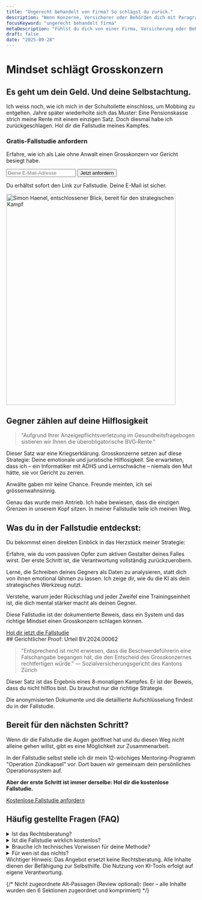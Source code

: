 ```yaml
---
title: "Ungerecht behandelt von Firma? So schlägst du zurück."
description: "Wenn Konzerne, Versicherer oder Behörden dich mit Paragraphen zermürben, ist das keine juristische Debatte. Es ist ein Angriff auf deine Intelligenz. Zeit, zurückzuschlagen."
focusKeyword: "ungerecht behandelt firma"
metaDescription: "Fühlst du dich von einer Firma, Versicherung oder Behörde ungerecht behandelt? Ich habe als Laie einen Grosskonzern besiegt. Hol dir die Methode, um die Kontrolle zurückzugewinnen."
draft: false
date: "2025-09-28"
---
```


<SectionWrapper variant="hero" prose={false}>
<div class="space-y-6">
  <h1>Mindset schlägt Grosskonzern</h1>
  <h2 class="text-2xl md:text-3xl font-bold">Es geht um dein Geld. Und deine Selbstachtung.</h2>
  <p class="text-lg text-text-primary text-readable">Ich weiss noch, wie ich mich in der Schultoilette einschloss, um Mobbing zu entgehen. Jahre später wiederholte sich das Muster: Eine Pensionskasse strich meine Rente mit einem einzigen Satz. Doch diesmal habe ich zurückgeschlagen. Hol dir die Fallstudie meines Kampfes.</p>
  
  <div id="hero-form" class="mt-10 max-w-md rounded-xl border border-border-default/70 bg-background-secondary/80 p-6 shadow-lg backdrop-blur-sm scroll-mt-24">
    <h3 class="text-lg font-semibold text-text-primary">Gratis-Fallstudie anfordern</h3>
    <p class="mt-2 text-sm text-text-primary/80">Erfahre, wie ich als Laie ohne Anwalt einen Grosskonzern vor Gericht besiegt habe.</p>
    <form action="https://formspree.io/f/xandgpzd" method="POST" class="mt-4 flex flex-col gap-3 sm:flex-row sm:items-center">
      <input type="email" name="email" placeholder="Deine E-Mail-Adresse" required class="form-input sm:flex-1" />
      <button type="submit" class="btn-primary w-full sm:w-auto">Jetzt anfordern</button>
    </form>
    <p class="mt-2 text-xs text-text-primary/70">Du erhältst sofort den Link zur Fallstudie. Deine E-Mail ist sicher.</p>
  </div>

</div>
<div class="flex justify-center md:justify-end">
  <img 
    src="/assets/images/startseite-index/simon_haenel_entschlossen.webp" 
    alt="Simon Haenel, entschlossener Blick, bereit für den strategischen Kampf" 
    width="450" 
    height="560" 
    decoding="async" 
    fetchpriority="high"
    class="img-frame"
  />
</div>
</SectionWrapper>

<SectionWrapper variant="content">

## Gegner zählen auf deine Hilflosigkeit

> "Aufgrund Ihrer Anzeigepflichtsverletzung im Gesundheitsfragebogen sistieren wir Ihnen die überobligatorische BVG‑Rente."

Dieser Satz war eine Kriegserklärung. Grosskonzerne setzen auf diese Strategie: Deine emotionale und juristische Hilflosigkeit. Sie erwarteten, dass ich – ein Informatiker mit ADHS und Lernschwäche – niemals den Mut hätte, sie vor Gericht zu zerren.

Anwälte gaben mir keine Chance. Freunde meinten, ich sei grössenwahnsinnig.

Genau das wurde mein Antrieb. Ich habe bewiesen, dass die einzigen Grenzen in unserem Kopf sitzen. In meiner Fallstudie teile ich meinen Weg.

</SectionWrapper>

<SectionWrapper variant="story">

## Was du in der Fallstudie entdeckst:

Du bekommst einen direkten Einblick in das Herzstück meiner Strategie:

<div class="card-grid items-stretch">
  <Card title="Du übernimmst das Steuer" badge="Schritt 1">
    <p>Erfahre, wie du vom passiven Opfer zum aktiven Gestalter deines Falles wirst. Der erste Schritt ist, die Verantwortung vollständig zurückzuerobern.</p>
  </Card>
  <Card title="Du verwandelst Wut in Strategie" badge="Schritt 2">
    <p>Lerne, die Schreiben deines Gegners als Daten zu analysieren, statt dich von ihnen emotional lähmen zu lassen. Ich zeige dir, wie du die KI als dein strategisches Werkzeug nutzt.</p>
  </Card>
  <Card title="Du wächst an jedem Widerstand" badge="Schritt 3">
    <p>Verstehe, warum jeder Rückschlag und jeder Zweifel eine Trainingseinheit ist, die dich mental stärker macht als deinen Gegner.</p>
  </Card>
</div>

Diese Fallstudie ist der dokumentierte Beweis, dass ein System und das richtige Mindset einen Grosskonzern schlagen können.

<div class="text-center mt-12">
    <a href="#hero-form" onclick="document.querySelector('input[name=email]').focus(); return false;" class="btn-primary text-lg">Hol dir jetzt die Fallstudie</a>
</div>

</SectionWrapper>
<SectionWrapper variant="proof">
## Gerichtlicher Proof: Urteil BV.2024.00062

> "Entsprechend ist nicht erwiesen, dass die Beschwerdeführerin eine Falschangabe begangen hat, die den Entscheid des Grosskonzernes rechtfertigen würde." — Sozialversicherungsgericht des Kantons Zürich

Dieser Satz ist das Ergebnis eines 8-monatigen Kampfes. Er ist der Beweis, dass du nicht hilflos bist. Du brauchst nur die richtige Strategie.

Die anonymisierten Dokumente und die detaillierte Aufschlüsselung findest du in der Fallstudie.

</SectionWrapper>

<SectionWrapper variant="accent">

## Bereit für den nächsten Schritt?

Wenn dir die Fallstudie die Augen geöffnet hat und du diesen Weg nicht alleine gehen willst, gibt es eine Möglichkeit zur Zusammenarbeit.

In der Fallstudie selbst stelle ich dir mein 12-wöchiges Mentoring-Programm "Operation Zündkapsel" vor. Dort bauen wir gemeinsam dein persönliches Operationssystem auf.

**Aber der erste Schritt ist immer derselbe: Hol dir die kostenlose Fallstudie.**

<div class="text-center mt-8">
    <a href="#hero-form" onclick="document.querySelector('input[name=email]').focus(); return false;" class="btn-primary text-lg">Kostenlose Fallstudie anfordern</a>
</div>

</SectionWrapper>

<SectionWrapper variant="content">

## Häufig gestellte Fragen (FAQ)

<div class="faq-accordion">
  <details class="faq-item">
    <summary class="faq-summary">Ist das Rechtsberatung?</summary>
    <div class="faq-content">
      <p>Nein. Ich liefere Bildung, Methoden und meine persönliche Erfahrung. Du vertrittst dich selbst. Für individuelle Rechtsfragen brauchst du einen zugelassenen Anwalt.</p>
    </div>
  </details>
  <details class="faq-item">
    <summary class="faq-summary">Ist die Fallstudie wirklich kostenlos?</summary>
    <div class="faq-content">
      <p>Ja. Du gibst deine E-Mail-Adresse und erhältst im Gegenzug den Link zur geschützten Seite.</p>
    </div>
  </details>
  <details class="faq-item">
    <summary class="faq-summary">Brauche ich technisches Vorwissen für deine Methode?</summary>
    <div class="faq-content">
      <p>Nein. Du lernst, wie du denkst, nicht welche Knöpfe du drücken musst. Die KI ist nur ein Werkzeug, um deine Logik zu beschleunigen.</p>
    </div>
  </details>
  <details class="faq-item">
    <summary class="faq-summary">Für wen ist das nichts?</summary>
    <div class="faq-content">
      <p>Für Menschen, die eine schnelle Lösung suchen, ohne selbst zu denken. Für Menschen, die ihre Verantwortung an einen Anwalt abgeben wollen. Für Menschen, die Ausreden lieben.</p>
    </div>
  </details>
</div>

<div class="mt-10 text-sm text-text-primary/80">
  Wichtiger Hinweis: Das Angebot ersetzt keine Rechtsberatung. Alle Inhalte dienen der Befähigung zur Selbsthilfe. Die Nutzung von KI-Tools erfolgt auf eigene Verantwortung.
</div>

</SectionWrapper>

{/* Nicht zugeordnete Alt-Passagen (Review optional):
  (leer – alle Inhalte wurden den 6 Sektionen zugeordnet und komprimiert)
*/}
